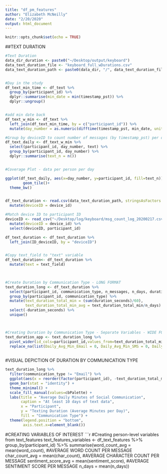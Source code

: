 ```yaml
---
title: "df_pm_features"
author: "Elizabeth McNeilly"
date: "2/20/2020"
output: html_document
---
```


```r
knitr::opts_chunk$set(echo = TRUE)
```

##TEXT DURATION
```r

#Text Duration
data_dir_duration <- paste0("~/Desktop/output/keyboard")
data_text_duration_file <- "keyboard_full_wDurations.csv"
data_text_duration_path <- paste0(data_dir, "/", data_text_duration_file)


#Day in the study
df_text_min_time <- df_text %>% 
  group_by(participant_id) %>% 
  dplyr::summarise(min_date = min(timestamp_pst)) %>% 
  dplyr::ungroup() 


#add min date back 
df_text_w_min <- df_text %>% 
  left_join(df_text_min_time, by = c("participant_id")) %>% 
  mutate(day_number = as.numeric(difftime(timestamp_pst, min_date, units = "days")))

#Group by deviceID to count number of messages (by timestamp_pst) per day
df_text_daily <- df_text_w_min %>% 
  select(participant_id, day_number, text) %>% 
  group_by(participant_id, day_number) %>% 
  dplyr::summarise(text_n = n())


#Coverage Plot - data per person per day

ggplot(df_text_daily, aes(x=day_number, y=participant_id, fill=text_n)) +
        geom_tile()+
  theme_bw()


df_text_duration <- read.csv(data_text_duration_path, stringsAsFactors = FALSE) %>% 
  mutate(deviceID = device_id)

#Match device ID to participant ID
deviceID <- read_csv("~/Desktop/log/keyboard/msg_count_log_20200217.csv") %>% 
  mutate(deviceID = device_id) %>% 
  select(deviceID, participant_id)

df_text_duration <- df_text_duration %>%
  left_join(ID_deviceID, by = "deviceID")


#Copy text_field to "text" variable
df_text_duration<- df_text_duration %>% 
  mutate(text = text_field)
         


#Create Duration by Communication Type - LONG FORMAT
text_duration_long <- df_text_duration %>%
  select(participant_id, communication_type, n_messages, n_days, duration_seconds) %>%
  group_by(participant_id, communication_type) %>% 
  mutate(text_duration_total_min = (sum(duration_seconds)/60),
         text_duration_total_min_avg = text_duration_total_min/n_days) %>% 
  select(-duration_seconds) %>% 
  unique()



#Creating Duration by Communication Type - Separate Variables - WIDE FORMAT
text_duration_app <- text_duration_long %>% 
  pivot_wider(id_cols=participant_id,values_from=text_duration_total_min_avg,names_from=communication_type,names_prefix="Daily_Avg_Min_") %>% 
  replace_na(list(Daily_Avg_Min_Email = 0, Daily_Avg_Min_SMS = 0, Daily_Avg_Min_Social_Media = 0))
  
```

#VISUAL DEPICTION OF DURATION BY COMMUNICATION TYPE
```r

text_duration_long %>% 
  filter(communication_type != "Email") %>% 
  ggplot(aes(x = reorder(factor(participant_id), -text_duration_total_min_avg), y = text_duration_total_min_avg, fill = factor(communication_type))) + 
  geom_bar(stat = "identity") + 
  theme_minimal() +
  scale_fill_manual(values=cbPalette) +
  labs(title = "Average Daily Minutes of Social Communication",
       caption = "At least 10 days of text data",
       x = "Participant", 
       y = "Texting Duration (Average Minutes per Day)",
       fill = "Communication Type") +
  theme(legend.position = "bottom",
        axis.text.x=element_blank())

```

#CREATING VARIABLES OF INTEREST
```r
#Creating person-level variables from text_features
text_features_variables <- df_text_features %>% 
  group_by(participant_id) %>% 
  summarise(word_count_avg = mean(word_count), #AVERAGE WORD COUNT PER MESSAGE
            char_count_avg = mean(char_count), #AVERAGE CHARACTER COUNT PER MESSAGE
            sentiment_score_avg = mean(sentiment_score), #AVERAGE SENTIMENT SCORE PER MESSAGE
            n_days = mean(n_days))   